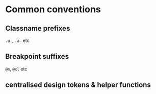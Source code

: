 
<Meta title="Common conventions" />

# Common conventions

## Classname prefixes

`.u-`, `.a-` etc

## Breakpoint suffixes

`@m`, `@xl` etc

## centralised design tokens & helper functions

